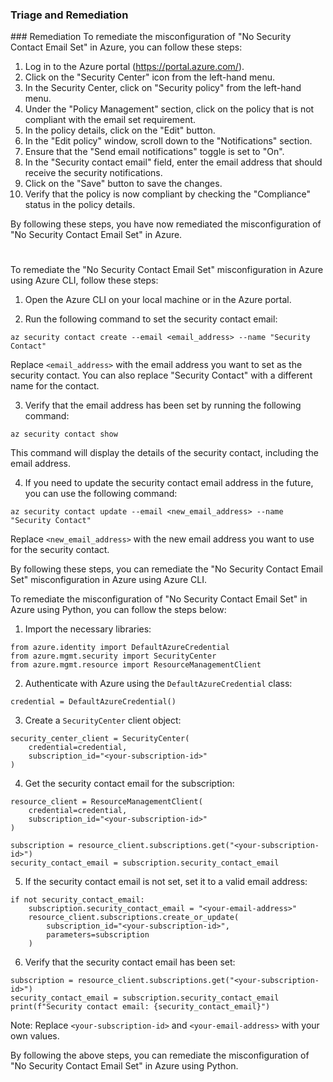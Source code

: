 
### Triage and Remediation
<Tabs>
<Tab title='Remediation'>
### Remediation

<AccordionGroup>
<Accordion title='Using Console' defaultOpen='true'>
To remediate the misconfiguration of "No Security Contact Email Set" in Azure, you can follow these steps:

1. Log in to the Azure portal (https://portal.azure.com/).
2. Click on the "Security Center" icon from the left-hand menu.
3. In the Security Center, click on "Security policy" from the left-hand menu.
4. Under the "Policy Management" section, click on the policy that is not compliant with the email set requirement.
5. In the policy details, click on the "Edit" button.
6. In the "Edit policy" window, scroll down to the "Notifications" section.
7. Ensure that the "Send email notifications" toggle is set to "On".
8. In the "Security contact email" field, enter the email address that should receive the security notifications.
9. Click on the "Save" button to save the changes.
10. Verify that the policy is now compliant by checking the "Compliance" status in the policy details.

By following these steps, you have now remediated the misconfiguration of "No Security Contact Email Set" in Azure.

#
</Accordion>

<Accordion title='Using CLI'>
To remediate the "No Security Contact Email Set" misconfiguration in Azure using Azure CLI, follow these steps:

1. Open the Azure CLI on your local machine or in the Azure portal.

2. Run the following command to set the security contact email:

```
az security contact create --email <email_address> --name "Security Contact"
```

Replace `<email_address>` with the email address you want to set as the security contact. You can also replace "Security Contact" with a different name for the contact.

3. Verify that the email address has been set by running the following command:

```
az security contact show
```

This command will display the details of the security contact, including the email address.

4. If you need to update the security contact email address in the future, you can use the following command:

```
az security contact update --email <new_email_address> --name "Security Contact"
```

Replace `<new_email_address>` with the new email address you want to use for the security contact.

By following these steps, you can remediate the "No Security Contact Email Set" misconfiguration in Azure using Azure CLI.
</Accordion>

<Accordion title='Using Python'>
To remediate the misconfiguration of "No Security Contact Email Set" in Azure using Python, you can follow the steps below:

1. Import the necessary libraries:

```
from azure.identity import DefaultAzureCredential
from azure.mgmt.security import SecurityCenter
from azure.mgmt.resource import ResourceManagementClient
```

2. Authenticate with Azure using the `DefaultAzureCredential` class:

```
credential = DefaultAzureCredential()
```

3. Create a `SecurityCenter` client object:

```
security_center_client = SecurityCenter(
    credential=credential,
    subscription_id="<your-subscription-id>"
)
```

4. Get the security contact email for the subscription:

```
resource_client = ResourceManagementClient(
    credential=credential,
    subscription_id="<your-subscription-id>"
)

subscription = resource_client.subscriptions.get("<your-subscription-id>")
security_contact_email = subscription.security_contact_email
```

5. If the security contact email is not set, set it to a valid email address:

```
if not security_contact_email:
    subscription.security_contact_email = "<your-email-address>"
    resource_client.subscriptions.create_or_update(
        subscription_id="<your-subscription-id>",
        parameters=subscription
    )
```

6. Verify that the security contact email has been set:

```
subscription = resource_client.subscriptions.get("<your-subscription-id>")
security_contact_email = subscription.security_contact_email
print(f"Security contact email: {security_contact_email}")
```

Note: Replace `<your-subscription-id>` and `<your-email-address>` with your own values.

By following the above steps, you can remediate the misconfiguration of "No Security Contact Email Set" in Azure using Python.
</Accordion>

</AccordionGroup>
</Tab>
</Tabs>
